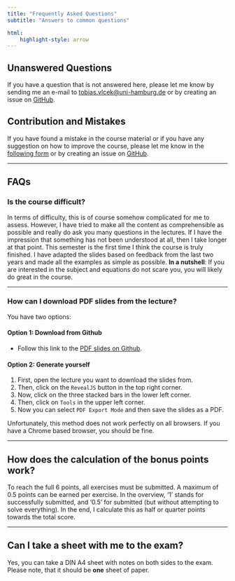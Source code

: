 ```yaml
---
title: "Frequently Asked Questions"
subtitle: "Answers to common questions"

html:
    highlight-style: arrow
---
```

## Unanswered Questions
If you have a question that is not answered here, please let me know by sending me an e-mail to [tobias.vlcek@uni-hamburg.de](mailto:tobias.vlcek@uni-hamburg.de?subject=Applied%20Optimization%3A%20%3CYour%20subject%3E) or by creating an issue on [GitHub](https://github.com/beyondsimulations/Applied-Optimization/issues).

## Contribution and Mistakes
If you have found a mistake in the course material or if you have any suggestion on how to improve the course, please let me know in the [following form](https://tally.so/r/3qWY8d) or by creating an issue on [GitHub](https://github.com/beyondsimulations/Applied-Optimization/issues).

---

## FAQs

### Is the course difficult?

In terms of difficulty, this is of course somehow complicated for me to assess. However, I have tried to make all the content as comprehensible as possible and really do ask you many questions in the lectures. If I have the impression that something has not been understood at all, then I take longer at that point. This semester is the first time I think the course is truly finished. I have adapted the slides based on feedback from the last two years and made all the examples as simple as possible.
**In a nutshell**: If you are interested in the subject and equations do not scare you, you will likely do great in the course.

---

### How can I download PDF slides from the lecture?

You have two options:

#### Option 1: Download from Github

- Follow this link to the [PDF slides on Github](https://github.com/beyondsimulations/Applied-Optimization/tree/main/pdf-slides).

#### Option 2: Generate yourself

1. First, open the lecture you want to download the slides from.
2. Then, click on the `RevealJS` button in the top right corner.
3. Now, click on the three stacked bars in the lower left corner.
4. Then, click on `Tools` in the upper left corner.
5. Now you can select `PDF Export Mode` and then save the slides as a PDF.

::: {.callout-note}
Unfortunately, this method does not work perfectly on all browsers. If you have a Chrome based browser, you should be fine.
:::

---

## How does the calculation of the bonus points work?

To reach the full 6 points, all exercises must be submitted. A maximum of 0.5 points can be earned per exercise. In the overview, '1' stands for successfully submitted, and '0.5' for submitted (but without attempting to solve everything). In the end, I calculate this as half or quarter points towards the total score.

---

## Can I take a sheet with me to the exam?

Yes, you can take a DIN A4 sheet with notes on both sides to the exam. Please note, that it should be **one** sheet of paper.

